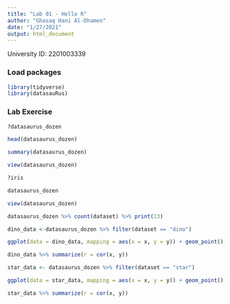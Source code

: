 ```yaml
---
title: "Lab 01 - Hello R"
author: "Ghasaq Hani Al-Dhamen"
date: "1/27/2021"
output: html_document
---
```


University ID: 2201003339

### Load packages

```r
library(tidyverse) 
library(datasauRus)
```


### Lab Exercise

```r
?datasaurus_dozen
```

```r
head(datasaurus_dozen)
```

```r
summary(datasaurus_dozen)
```

```r
view(datasaurus_dozen)
```

```r
?iris
```

```r
datasaurus_dozen
```

```r
view(datasaurus_dozen)
```

```r
datasaurus_dozen %>% count(dataset) %>% print(13)
```

```r
dino_data <-datasaurus_dozen %>% filter(dataset == "dino")
```

```r
ggplot(data = dino_data, mapping = aes(x = x, y = y)) + geom_point()
```

```r
dino_data %>% summarize(r = cor(x, y))
```

```r
star_data <- datasaurus_dozen %>% filter(dataset == "star")
```

```r
ggplot(data = star_data, mapping = aes(x = x, y = y)) + geom_point()
```

```r
star_data %>% summarize(r = cor(x, y))
```







